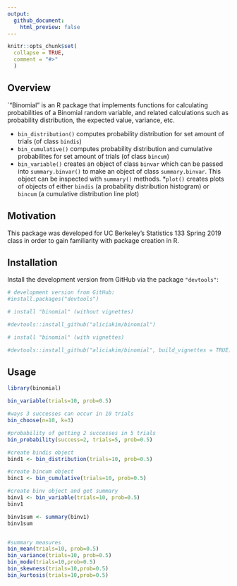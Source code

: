 ```yaml
---
output: 
  github_document:
    html_preview: false
---
```


```r
knitr::opts_chunk$set(
  collapse = TRUE,
  comment = "#>"
  )
```

## Overview

`"Binomial" is an R package that implements functions for calculating probabilities of a Binomial random variable, and related calculations such as probability distribution, the expected value, variance, etc.


* `bin_distribution()` computes probability distribution for set amount of trials (of class `bindis`)
* `bin_cumulative()` computes probability distribution and cumulative probabilites for set amount of trials (of class `bincum`)
* `bin_variable()` creates an object of class `binvar` which can be passed into `summary.binvar()`  to make an object of class `summary.binvar`.  This object can be inspected with `summary()` methods.
*`plot()` creates plots of objects of either `bindis` (a probability distribution histogram) or `bincum` (a cumulative distribution line plot)

## Motivation

This package was developed for UC Berkeley's Statistics 133 Spring 2019 class in order to gain familiarity with package creation in R.

## Installation

Install the development version from GitHub via the package `"devtools"`:

```r
# development version from GitHub:
#install.packages("devtools") 

# install "binomial" (without vignettes)

#devtools::install_github("aliciakim/binomial")

# install "binomial" (with vignettes)

#devtools::install_github("aliciakim/binomial", build_vignettes = TRUE)
```

## Usage
```r
library(binomial)

bin_variable(trials=10, prob=0.5)

#ways 3 successes can occur in 10 trials
bin_choose(n=10, k=3)

#probability of getting 2 successes in 5 trials
bin_probability(success=2, trials=5, prob=0.5)

#create bindis object
bind1 <- bin_distribution(trials=10, prob=0.5)

#create bincum object
binc1 <- bin_cumulative(trials=10, prob=0.5)

#create binv object and get summary
binv1 <- bin_variable(trials=10, prob=0.5)
binv1

binv1sum <- summary(binv1)
binv1sum


#summary measures
bin_mean(trials=10, prob=0.5)
bin_variance(trials=10, prob=0.5)
bin_mode(trials=10,prob=0.5)
bin_skewness(trials=10,prob=0.5)
bin_kurtosis(trials=10,prob=0.5)
```

